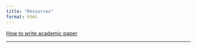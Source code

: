 ```yaml
---
title: "Resources"
format: html
---
```



[How to write academic paper](write.html)

------------------------------------------------------------------------